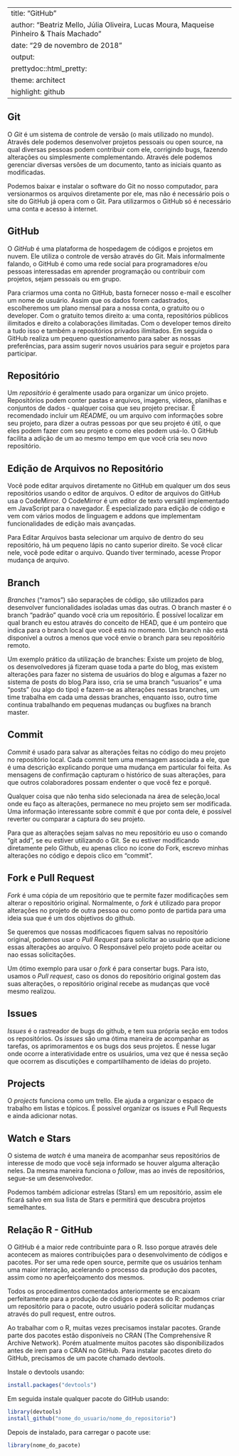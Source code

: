 
---
title: "GitHub"
author: "Beatriz Mello, Júlia Oliveira, Lucas Moura, Maqueise Pinheiro & Thaís Machado"
date: "29 de novembro de 2018"
output:
  prettydoc::html_pretty:
    theme: architect
    highlight: github
---

## Git

O *Git* é um sistema de controle de versão (o mais utilizado no mundo). Através dele podemos desenvolver projetos pessoais ou open source, na qual diversas pessoas podem contribuir com ele, corrigindo bugs, fazendo alterações ou simplesmente complementando. Através dele podemos gerenciar diversas versões de um documento, tanto as iniciais quanto as modificadas. 

Podemos baixar e instalar o software do Git no nosso computador, para versionarmos os arquivos diretamente por ele, mas não é necessário pois o site do GitHub já opera com o Git. Para utilizarmos o GitHub só é necessário uma conta e acesso à internet.

## GitHub

O *GitHub* é uma plataforma de hospedagem de códigos e projetos em nuvem. Ele utiliza o controle de versão através do Git. Mais informalmente falando, o GitHub é como uma rede social para programadores e/ou pessoas interessadas em aprender programação ou contribuir com projetos, sejam pessoais ou em grupo.

Para criarmos uma conta no GitHub, basta fornecer nosso e-mail e escolher um nome de usuário. Assim que os dados forem cadastrados, escolheremos um plano mensal para a nossa conta, o gratuito ou o developer. Com o gratuito temos direito a: uma conta, repositórios públicos ilimitados e direito a colaborações ilimitadas. Com o developer temos direito a tudo isso e também a repositórios privados ilimitados. Em seguida o GitHub realiza um pequeno questionamento para saber as nossas preferências, para assim sugerir novos usuários para seguir e projetos para participar.
 
## Repositório

Um *repositório* é geralmente usado para organizar um único projeto. Repositórios podem conter pastas e arquivos, imagens, vídeos, planilhas e conjuntos de dados - qualquer coisa que seu projeto precisar. É recomendado incluir um *README*, ou um arquivo com informações sobre seu projeto, para dizer a outras pessoas por que seu projeto é útil, o que eles podem fazer com seu projeto e como eles podem usá-lo. O GitHub facilita a adição de um ao mesmo tempo em que você cria seu novo repositório. 

## Edição de Arquivos no Repositório 

Você pode editar arquivos diretamente no GitHub em qualquer um dos seus repositórios usando o editor de arquivos.
O editor de arquivos do GitHub usa o CodeMirror. O CodeMirror é um editor de texto versátil implementado em JavaScript para o navegador. É especializado para edição de código e vem com vários modos de linguagem e addons que implementam funcionalidades de edição mais avançadas.

Para Editar Arquivos basta selecionar um arquivo de dentro do seu repositório, há um pequeno lápis no canto superior direito. Se você clicar nele, você pode editar o arquivo. Quando tiver terminado, acesse Propor mudança de arquivo. 

## Branch

*Branches* ("ramos") são separações de código, são utilizados para desenvolver funcionalidades isoladas umas das outras. O branch master é o branch "padrão" quando você cria um repositório. É possível localizar em qual branch eu estou através do conceito de HEAD, que é um ponteiro que indica para o branch local que você está no momento. Um branch não está disponível a outros a menos que você envie o branch para seu repositório remoto.

Um exemplo prático da utilização de branches: Existe um projeto de blog, os desenvolvedores já fizeram quase toda a parte do blog, mas existem alterações para fazer no sistema de usuários do blog e algumas a fazer no sistema de posts do blog.Para isso, cria se uma branch "usuarios" e uma "posts" (ou algo do tipo) e fazem-se as alterações nessas branches, um time trabalha em cada uma dessas branches, enquanto isso, outro time continua trabalhando em pequenas mudanças ou bugfixes na branch master. 


## Commit

*Commit* é usado para salvar as alterações feitas no código do meu projeto no repositório local. Cada commit tem uma mensagem associada a ele, que é uma descrição explicando porque uma mudança em particular foi feita. As mensagens de confirmação capturam o histórico de suas alterações, para que outros colaboradores possam endenter o que você fez e porquê. 

Qualquer coisa que não tenha sido selecionada na área de seleção,local onde eu faço as alterações, permanece no meu projeto sem ser modificada. Uma informação interessante sobre commit é que por conta dele, é possível reverter ou comparar a captura do seu projeto. 

Para que as alterações sejam salvas no meu repositório eu uso o comando "git add", se eu estiver utilizando o Git. Se eu estiver modificando diretamente pelo Github, eu apenas clico no ícone do Fork, escrevo minhas alterações no código e depois clico em "commit".

## Fork e Pull Request

*Fork* é uma cópia de um repositório que te permite fazer modificações sem alterar o repositório original. Normalmente, o *fork* é utilizado para propor alterações no projeto de outra pessoa ou como ponto de partida para uma ideia sua que é um dos objetivos do github.

Se queremos que nossas modificacoes fiquem salvas no repositório original, podemos usar o *Pull Request* para solicitar ao usuário que adicione essas alterações ao arquivo. O Responsável pelo projeto pode aceitar ou nao essas solicitações.

Um ótimo exemplo para usar o *fork* é para consertar bugs. Para isto, usamos o *Pull request*, caso os donos do repositório original gostem das suas alterações, o repositório original recebe as mudanças que você mesmo realizou.


## Issues

*Issues* é o rastreador de bugs do github, e tem sua própria seção em todos os repositórios. Os *issues* são uma ótima maneira de acompanhar as tarefas, os aprimoramentos e os bugs dos seus projetos. É nesse lugar onde ocorre a interatividade entre os usuários, uma vez que é nessa seção que ocorrem as discutições e compartilhamento de ideias do projeto.

## Projects

O *projects* funciona como um trello. Ele ajuda a organizar o espaco de trabalho em listas e tópicos. É possível organizar os issues e Pull Requests e ainda adicionar notas.

## Watch e Stars

O sistema de *watch* é uma maneira de acompanhar seus repositórios de interesse de modo que você seja informado se houver alguma alteração neles. Da mesma maneira funciona o *follow*, mas ao invés de repositórios, segue-se um desenvolvedor.

Podemos também adicionar estrelas (Stars) em um repositório, assim ele ficará salvo em sua lista de Stars e permitirá que descubra projetos semelhantes.

## Relação R - GitHub

O GitHub é a maior rede contribuinte para o R. Isso porque através dele acontecem as maiores contribuições para o desenvolvimento de códigos e pacotes. Por ser uma rede open source, permite que os usuários tenham uma maior interação, acelerando o processo da produção dos pacotes, assim como no aperfeiçoamento dos mesmos. 

Todos os procedimentos comentados anteriormente se encaixam perfeitamente para a produção de códigos e pacotes do R: podemos criar um repositório para o pacote, outro usuário poderá solicitar mudanças através do pull request, entre outros. 

Ao trabalhar com o R, muitas vezes precisamos instalar pacotes. Grande parte dos pacotes estão disponíveis no CRAN (The Comprehensive R Archive Network). Porém atualmente muitos pacotes são disponibilizados antes de irem para o CRAN no GitHub. Para instalar pacotes direto do GitHub, precisamos de um pacote chamado devtools.

Instale o devtools usando:
```{r,eval=F}
install.packages("devtools")
```
Em seguida instale qualquer pacote do GitHub usando:
```{r,eval=F}
library(devtools)
install_github("nome_do_usuario/nome_do_repositorio")
```

Depois de instalado, para carregar o pacote use:
```{r,eval=F}
library(nome_do_pacote)
```
